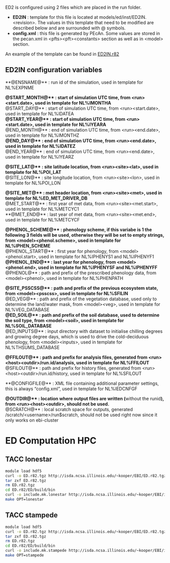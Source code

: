ED2 is configured using 2 files which are placed in the run folder.

* **ED2IN** : template for this file is located at models/ed/inst/ED2IN.\<revision\>. The values in this template that need to be modified are described below and are surrounded with @ symbols.
* **config.xml** : this file is generated by PEcAn. Some values are stored in the pecan.xml in \<pfts\>\<pft\>\<constants\> section as well as in \<model\> section.

An example of the template can be found in [ED2IN.r82](https://github.com/PecanProject/pecan/blob/master/models/ed/inst/ED2IN.r82)

## ED2IN configuration variables

**@ENSNAME@** : run id of the simulation, used in template for NL%EXPNME

**@START_MONTH@** : start of simulation UTC time, from \<run\>\<start.date\>, used in template for NL%IMONTHA  
**@START_DAY@** : start of simulation UTC time, from \<run\>\<start.date\>, used in template for NL%IDATEA  
**@START_YEAR@** : start of simulation UTC time, from \<run\>\<start.date\>, used in template for NL%IYEARA  
**@END_MONTH@** : end of simulation UTC time, from \<run\>\<end.date\>, used in template for NL%IMONTHZ  
**@END_DAY@** : end of simulation UTC time, from \<run\>\<end.date\>, used in template for NL%IDATEZ  
**@END_YEAR@** : end of simulation UTC time, from \<run\>\<end.date\>, used in template for NL%IYEARZ  

**@SITE_LAT@** : site latitude location, from \<run\>\<site\>\<lat\>, used in template for NL%POI_LAT  
**@SITE_LON@** : site longitude location, from \<run\>\<site\>\<lon\>, used in template for NL%POI_LON  

**@SITE_MET@** : met header location, from \<run\>\<site\>\<met\>, used in template for NL%ED_MET_DRIVER_DB  
**@MET_START@** : first year of met data, from \<run\>\<site\>\<met.start\>, used in template for NL%METCYC1  
**@MET_END@** : last year of met data, from \<run\>\<site\>\<met.end\>, used in template for NL%METCYCF  

**@PHENOL_SCHEME@** : phenology scheme, if this variabe is 1 the following 3 fields will be used, otherwise they will be set to empty strings, from \<model\>\<phenol.scheme\>, used in template for NL%IPHEN_SCHEME  
**@PHENOL_START@** : first year for phenology, from \<model\>\<phenol.start\>, used in template for NL%IPHENYS1 and NL%IPHENYF1  
**@PHENOL_END@** : last year for phenology, from \<model\>\<phenol.end\>, used in template for NL%IPHENYSF and NL%IPHENYFF  
**@PHENOL@** : path and prefix of the prescribed phenology data, from \<model\>\<phenol\>, used in template for NL%PHENPATH  

**@SITE_PSSCSS@** :  path and prefix of the previous ecosystem state, from \<model\>\<psscss\>, used in template for NL%SFILIN  
**@ED_VEG@** : path and prefix of the vegetation database, used only to determine the land/water mask, from \<model\>\<veg\>, used in template for NL%VEG_DATABASE  
**@ED_SOIL@** : path and prefix of the soil database, used to determine the soil type, from \<model\>\<soil\>, used in template for NL%SOIL_DATABASE  
**@ED_INPUTS@** : input directory with dataset to initialise chilling degrees and growing degree days, which is used to drive the cold-deciduous phenology, from \<model\>\<inputs\>, used in template for NL%THSUMS_DATABASE  

**@FFILOUT@** : path and prefix for analysis files, generated from \<run\>\<host\>\<outdir\>/run.id/analysis,  used in template for NL%FFILOUT  
**@SFILOUT@** : path and prefix for history files, generated from \<run\>\<host\>\<outdir\>/run.id/history,  used in template for NL%SFILOUT  

**@CONFIGFILE@** : XML file containing additional parameter settings, this is always "config.xml", used in template for NL%IEDCNFGF  

**@OUTDIR@** :  location where output files are written (**without the runid**), from \<run\>\<host\>\<outdir\>, should not be used.  
**@SCRATCH@** : local scratch space for outputs, generated /scratch/\<username\>/run$scratch, should not be used right now since it only works on ebi-cluster  

# ED Computation HPC

## TACC lonestar

```bash
module load hdf5
curl -o ED.r82.tgz http://isda.ncsa.illinois.edu/~kooper/EBI/ED.r82.tgz
tar zxf ED.r82.tgz
rm ED.r82.tgz
cd ED.r82/ED/build/bin
curl -o include.mk.lonestar http://isda.ncsa.illinois.edu/~kooper/EBI/include.mk.lonestar
make OPT=lonestar
```

## TACC stampede

```bash
module load hdf5
curl -o ED.r82.tgz http://isda.ncsa.illinois.edu/~kooper/EBI/ED.r82.tgz
tar zxf ED.r82.tgz
rm ED.r82.tgz
cd ED.r82/ED/build/bin
curl -o include.mk.stampede http://isda.ncsa.illinois.edu/~kooper/EBI/include.mk.stampede
make OPT=stampede
```
